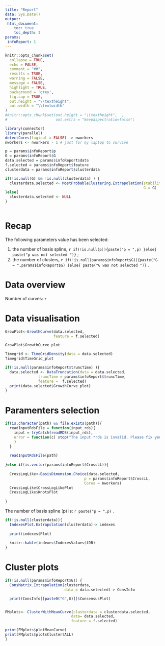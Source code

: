 ```yaml
---
title: "Report"
data: Sys.Date()
output: 
 html_document:
    toc: true
    toc_depth: 3
params:
 infoReport: 1
---
```


```r
knitr::opts_chunk$set(
  collapse = TRUE,
  echo = FALSE,
  comment = "##",
  results = TRUE,
  warning = FALSE,
  message = FALSE,
  highlight = TRUE,
  background = 'grey',
  fig.cap = TRUE,
  out.height = "\\textheight",
  out.width = "\\textwidth"
)
#knitr::opts_chunk$set(out.height = "\\textheight",  ,
#                      out.extra = "keepaspectratio=false")
```

```r
library(connector)
library(parallel)
detectCores(logical = FALSE) -> nworkers
nworkers <- nworkers - 1 # just for my laptop to survive 

p = params$infoReport$p
G = params$infoReport$G
data.selected = params$infoReport$data
f.selected = params$infoReport$feature
clusterdata = params$infoReport$clusterdata

if(!is.null(G) && !is.null(clusterdata) ) {
  clusterdata.selected <- MostProbableClustering.Extrapolation(stability.list = clusterdata,
                                                               G = G)
}else{
  clusterdata.selected <- NULL
}
 
```

# Recap
The following parameters value has been selected:

 1. the number of basis spline,
 `r if(!is.null(p)){paste("p = ",p) }else{ paste("p was not selected ")} ` ;
 2. the number of clusters, 
 `r if(!is.null(params$infoReport$G)){paste("G = ",params$infoReport$G) }else{ paste("G was not selected ")} ` .
 
# Data overview

Number of curves: 
 `r  `

# Data visualisation

```r

GrowPlot<-GrowthCurve(data.selected,
                      feature = f.selected)

GrowPlot$GrowthCurve_plot

```

```r

Timegrid <- TimeGridDensity(data = data.selected)
Timegrid$TimeGrid_plot

```

```r
if(!is.null(params$infoReport$truncTime) ){
  data.selected <- DataTruncation(data = data.selected,
               truncTime = params$infoReport$truncTime,
               feature =  f.selected)
  print(data.selected$GrowthCurve_plot)
}


```



# Paramenters selection


```r

if(is.character(path) && file.exists(path)){
  readInputRdsFile = function(input_rds){
    input = tryCatch(readRDS(input_rds), 
    error = function(c) stop("The input *rds is invalid. Please fix your input file.")
    )
  }
  
  readInputRdsFile(path)
  
}else if(is.vector(params$infoReport$CrossLL)){
  
  CrossLogLike<-BasisDimension.Choice(data.selected,
                                    p = params$infoReport$CrossLL,
                                    Cores = nworkers)
  CrossLogLike$CrossLogLikePlot
  CrossLogLike$KnotsPlot
  
}

```


The number of basis spline (p) is: 
 `r paste("p = ",p)` .
 

 
```r
if(!is.null(clusterdata)){
  IndexesPlot.Extrapolation(clusterdata)-> indexes
  
  print(indexes$Plot)
  
  knitr::kable(indexes$IndexesValues$fDB)
}

```

# Cluster plots

```r

if(!is.null(params$infoReport$G)) {
  ConsMatrix.Extrapolation(clusterdata,
                           data = data.selected)-> ConsInfo

  print(ConsInfo[[paste0("G",G)]]$ConsensusPlot)


FMplots<- ClusterWithMeanCurve(clusterdata = clusterdata.selected,
                              data= data.selected,
                              feature = f.selected)

print(FMplots$plotMeanCurve)
print(FMplots$plotsCluster$ALL)
}

```



<!-- ```{r , fig.height = 3, fig.width = 7, fig.align = "center"} -->

<!-- if(!is.null(params$infoReport$DiscriminantPlot)) params$infoReport$DiscriminantPlot -->
<!-- if(!is.null(params$infoReport$DiscriminantPlotF)) params$infoReport$DiscriminantPlotF -->

<!-- ``` -->

<!-- # Spline fitting -->

<!-- ```{r , fig.height = 3, fig.width = 7, fig.align = "center"} -->

<!-- if(!is.null(params$infoReport$FCMplots)){ -->

<!-- for(i in lengeth(params$infoReport$FCMplots$spline.plots)) params$infoReport$FCMplots$spline.plots[[i]] -->

<!--   } -->

<!-- ``` -->

